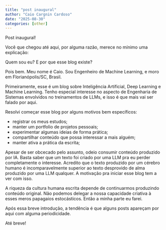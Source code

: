 ```yaml
---
title: "post inaugural"
author: "Caio Cargnin Cardoso"
date: "2025-08-30"
categories: [other]
---
```


Post inaugural!

Você que chegou até aqui, por alguma razão, merece no mínimo uma explicação:

Quem sou eu? E por que esse blog existe?

Pois bem. Meu nome é Caio. Sou Engenheiro de Machine Learning, e moro em Florianópolis/SC, Brasil.

Primeiramente, esse é um blog sobre Inteligência Artificial, Deep Learning e Machine Learning.
Tenho especial interesse no aspecto de Engenharia de Sistemas envolvidos no treinamentos de LLMs, e isso é que mais vai ser falado por aqui.

Resolvi começar esse blog por alguns motivos bem específicos:

- registrar os meus estudos;
- manter um portfolio de projetos pessoais;
- experimentar algumas ideias de forma prática;
- compartilhar conteúdo que possa interessar a mais alguém;
- manter ativa a prática da escrita;

Apesar de ser obcecado pelo assunto, odeio consumir conteúdo produzido por IA.
Basta saber que um texto foi criado por uma LLM pra eu perder completamente o interesse.
Acredito que o texto produzido por um cérebro humano é incomparavelmente superior ao texto desprovido de alma produzido por uma LLM qualquer.
A motivação pra iniciar esse blog tem a ver com isso.

A riqueza da cultura humana escrita depende de continuarmos produzindo conteúdo original.
Não podemos delegar a nossa capacidade criativa à esses meros papagaios estocásticos.
Então a minha parte eu farei.

Após essa breve introdução, a tendência é que alguns posts apareçam por aqui com alguma periodicidade.

Até breve!
